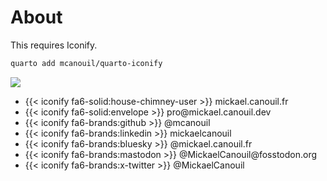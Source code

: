 # About

::: {.content-hidden}
This requires Iconify.

```sh
quarto add mcanouil/quarto-iconify
```
:::

::: {layout="[0.38, -0.02, 0.60]" layout-valign="center"}
`<img src="https://github.com/mcanouil.png" class="picture" />`{=html}

- [{{< iconify fa6-solid:house-chimney-user >}} mickael.canouil.fr](https://mickael.canouil.fr/){style="text-decoration: none;"}
- [{{< iconify fa6-solid:envelope >}} pro@mickael.canouil.dev](mailto:pro@mickael.canouil.dev){style="text-decoration: none;"}
- [{{< iconify fa6-brands:github >}} \@mcanouil](https://github.com/mcanouil/){style="text-decoration: none;"}
- [{{< iconify fa6-brands:linkedin >}} mickaelcanouil](https://www.linkedin.com/in/mickaelcanouil/){style="text-decoration: none;"}
- [{{< iconify fa6-brands:bluesky >}} \@mickael.canouil.fr](https://bsky.app/profile/mickael.canouil.fr/){style="text-decoration: none;"}
- [{{< iconify fa6-brands:mastodon >}} \@MickaelCanouil\@fosstodon.org](https://fosstodon.org/@MickaelCanouil/){style="text-decoration: none;"}
- [{{< iconify fa6-brands:x-twitter >}} \@MickaelCanouil](https://x.com/MickaelCanouil/){style="text-decoration: none;"}
:::
